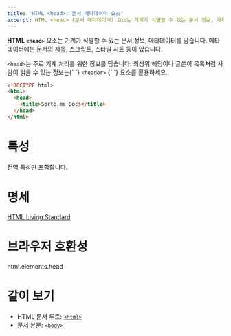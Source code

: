 ```yaml
---
title: 'HTML <head>: 문서 메타데이터 요소'
excerpt: HTML <head> (문서 메타데이터) 요소는 기계가 식별할 수 있는 문서 정보, 메타데이터를 담습니다. 메타데이터에는 문서의 제목, 스크립트, 스타일 시트 등이 있습니다.
---
```


**HTML `<head>`** 요소는 기계가 식별할 수 있는 문서 정보, 메타데이터를 담습니다. 메타데이터에는 문서의 [제목](./title), 스크립트, 스타일 시트 등이 있습니다.

<Callout color="warn" label="참고">
  <code>&lt;head&gt;</code>는 주로 기계 처리를 위한 정보를 담습니다. 최상위 헤딩이나 글쓴이 목록처럼 사람이 읽을 수 있는
  정보는{' '}
  <Anchor href="./header">
    <code>&lt;header&gt;</code>
  </Anchor>{' '}
  요소를 활용하세요.
</Callout>

```html
<!DOCTYPE html>
<html>
  <head>
    <title>Sorto.me Docs</title>
  </head>
</html>
```

# 특성

[전역 특성](/docs/Web/HTML/Global_attributes)만 포함합니다.

# 명세

[HTML Living Standard](https://html.spec.whatwg.org/multipage/semantics.html#the-head-element)

# 브라우저 호환성

<BrowserCompat>html.elements.head</BrowserCompat>

# 같이 보기

- HTML 문서 루트: [`<html>`](./html)
- 문서 본문: [`<body>`](./body)
